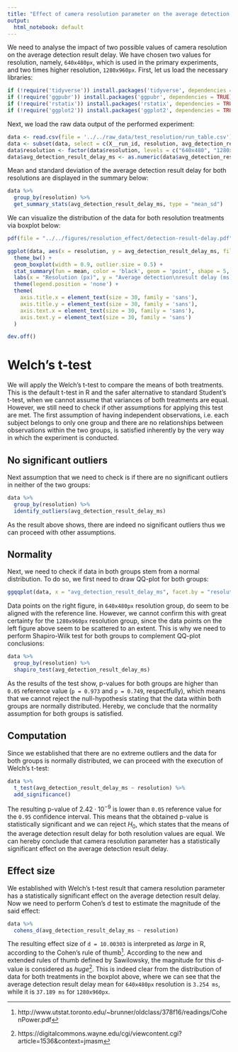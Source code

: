```yaml
---
title: "Effect of camera resolution parameter on the average detection result delay"
output:
  html_notebook: default
---
```


We need to analyse the impact of two possible values of camera resolution on the average detection result delay. We have chosen two values for resolution, namely, `640x480px`, which is used in the primary experiments, and two times higher resolution, `1280x960px`. First, let us load the necessary libraries:
```r
if (!require('tidyverse')) install.packages('tidyverse', dependencies = TRUE); library('tidyverse')
if (!require('ggpubr')) install.packages('ggpubr', dependencies = TRUE); library('ggpubr')
if (!require('rstatix')) install.packages('rstatix', dependencies = TRUE); library('rstatix')
if (!require('ggplot2')) install.packages('ggplot2', dependencies = TRUE); library('ggplot2')
```

Next, we load the raw data output of the performed experiment:
```r
data <- read.csv(file = '../../raw_data/test_resolution/run_table.csv')
data <- subset(data, select = c(X__run_id, resolution, avg_detection_result_delay_ms))
data$resolution <- factor(data$resolution, levels = c("640x480", "1280x960"))
data$avg_detection_result_delay_ms <- as.numeric(data$avg_detection_result_delay_ms)
```

Mean and standard deviation of the average detection result delay for both resolutions are displayed in the summary below:
```r
data %>%
  group_by(resolution) %>%
  get_summary_stats(avg_detection_result_delay_ms, type = "mean_sd")
```

We can visualize the distribution of the data for both resolution treatments via boxplot below:
```r
pdf(file = "../../figures/resolution_effect/detection-result-delay.pdf")

ggplot(data, aes(x = resolution, y = avg_detection_result_delay_ms, fill = resolution)) +
  theme_bw() + 
  geom_boxplot(width = 0.9, outlier.size = 0.5) + 
  stat_summary(fun = mean, color = 'black', geom = 'point', shape = 5, size = 1.5) +
  labs(x = "Resolution (px)", y = "Average detection\nresult delay (ms)") +
  theme(legend.position = 'none') +
  theme(
    axis.title.x = element_text(size = 30, family = 'sans'),
    axis.title.y = element_text(size = 30, family = 'sans'),
    axis.text.x = element_text(size = 30, family = 'sans'),
    axis.text.y = element_text(size = 30, family = 'sans')
  )

dev.off()
```

# Welch's t-test

We will apply the Welch's t-test to compare the means of both treatments. This is the default t-test in R and the safer alternative to standard Student's t-test, when we cannot assume that variances of both treatments are equal. However, we still need to check if other assumptions for applying this test are met. The first assumption of having independent observations, i.e. each subject belongs to only one group and there are no relationships between observations within the two groups, is satisfied inherently by the very way in which the experiment is conducted.

## No significant outliers

Next assumption that we need to check is if there are no significant outliers in neither of the two groups:
```r
data %>% 
  group_by(resolution) %>%
  identify_outliers(avg_detection_result_delay_ms)
```

As the result above shows, there are indeed no significant outliers thus we can proceed with other assumptions.

## Normality

Next, we need to check if data in both groups stem from a normal distribution. To do so, we first need to draw QQ-plot for both groups:
```r
ggqqplot(data, x = "avg_detection_result_delay_ms", facet.by = "resolution")
```
Data points on the right figure, in `640x480px` resolution group, do seem to be aligned with the reference line. However, we cannot confirm this with great certainty for the `1280x960px` resolution group, since the data points on the left figure above seem to be scattered to an extent. This is why we need to perform Shapiro-Wilk test for both groups to complement QQ-plot conclusions:
```r
data %>%
  group_by(resolution) %>%
  shapiro_test(avg_detection_result_delay_ms)
```
As the results of the test show, p-values for both groups are higher than `0.05` reference value (`p = 0.973` and `p = 0.749`, respectfully), which means that we cannot reject the null-hypothesis stating that the data within both groups are normally distributed. Hereby, we conclude that the normality assumption for both groups is satisfied.

## Computation

Since we established that there are no extreme outliers and the data for both groups is normally distributed, we can proceed with the execution of Welch's t-test:
```r
data %>%
  t_test(avg_detection_result_delay_ms ~ resolution) %>%
  add_significance()
```
The resulting p-value of $2.42 \cdot 10^{-9}$ is lower than `0.05` reference value for the `0.95` confidence interval. This means that the obtained p-value is statistically significant and we can reject $H_0$, which states that the means of the average detection result delay for both resolution values are equal. We can hereby conclude that camera resolution parameter has a statistically significant effect on the average detection result delay.

## Effect size

We established with Welch's t-test result that camera resolution parameter has a statistically significant effect on the average detection result delay. Now we need to perform Cohen's d test to estimate the magnitude of the said effect:

```r
data %>%
  cohens_d(avg_detection_result_delay_ms ~ resolution)
```
The resulting effect size of `d = 10.00303` is interpreted as _large_ in R, according to the Cohen's rule of thumb^[http://www.utstat.toronto.edu/~brunner/oldclass/378f16/readings/CohenPower.pdf]. According to the new and extended rules of thumb defined by Sawilowsky, the magnitude for this d-value is considered as _huge_^[https://digitalcommons.wayne.edu/cgi/viewcontent.cgi?article=1536&context=jmasm]. This is indeed clear from the distribution of data for both treatments in the boxplot above, where we can see that the average detection result delay mean for `640x480px` resolution is `3.254 ms`, while it is `37.189 ms` for `1280x960px`. 

